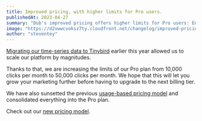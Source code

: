 ```yaml
---
title: Improved pricing, with higher limits for Pro users.
publishedAt: 2023-04-27
summary: "Dub's improved pricing offers higher limits for Pro users: Enjoy an increase from 10,000 to 50,000 clicks per month."
image: "https://d2vwwcvoksz7ty.cloudfront.net/changelog/improved-pricing.png"
author: "steventey"
---
```


[Migrating our time-series data to Tinybird](/changelog/tinybird-migration) earlier this year allowed us to scale our platform by magnitudes.

Thanks to that, we are increasing the limits of our Pro plan from 10,000 clicks per month to 50,000 clicks per month. We hope that this will let you grow your marketing further before having to upgrade to the next billing tier.

We have also sunsetted the previous [usage-based pricing model](https://twitter.com/dubdotsh/status/1579466952594292737) and consolidated everything into the Pro plan.

Check out our [new pricing model](/pricing).
